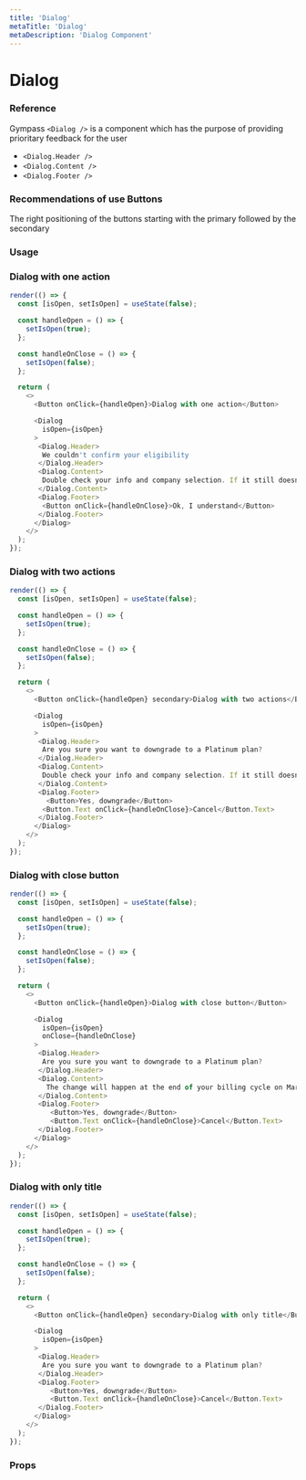```yaml
---
title: 'Dialog'
metaTitle: 'Dialog'
metaDescription: 'Dialog Component'
---
```


# Dialog

### Reference

Gympass `<Dialog />` is a component which has the purpose of providing prioritary feedback for the user

- `<Dialog.Header />`
- `<Dialog.Content />`
- `<Dialog.Footer />`

### Recommendations of use Buttons
The right positioning of the buttons starting with the primary followed by the secondary

### Usage

### Dialog with one action

```javascript state
render(() => {
  const [isOpen, setIsOpen] = useState(false);

  const handleOpen = () => {
    setIsOpen(true);
  };

  const handleOnClose = () => {
    setIsOpen(false);
  };

  return (
    <>
      <Button onClick={handleOpen}>Dialog with one action</Button>

      <Dialog
        isOpen={isOpen}
      >       
       <Dialog.Header>
        We couldn't confirm your eligibility
       </Dialog.Header>
       <Dialog.Content>
        Double check your info and company selection. If it still doesn’t work, contact your HR team.
       </Dialog.Content>
       <Dialog.Footer>
        <Button onClick={handleOnClose}>Ok, I understand</Button>
       </Dialog.Footer>
      </Dialog>
    </>
  );
});
```

### Dialog with two actions

```javascript state
render(() => {
  const [isOpen, setIsOpen] = useState(false);

  const handleOpen = () => {
    setIsOpen(true);
  };

  const handleOnClose = () => {
    setIsOpen(false);
  };

  return (
    <>
      <Button onClick={handleOpen} secondary>Dialog with two actions</Button>

      <Dialog
        isOpen={isOpen}
      >       
       <Dialog.Header>
        Are you sure you want to downgrade to a Platinum plan? 
       </Dialog.Header>
       <Dialog.Content>
        Double check your info and company selection. If it still doesn’t work, contact your HR team.
       </Dialog.Content>
       <Dialog.Footer>
         <Button>Yes, downgrade</Button>
        <Button.Text onClick={handleOnClose}>Cancel</Button.Text>
       </Dialog.Footer>
      </Dialog>
    </>
  );
});
```

### Dialog with close button

```javascript state
render(() => {
  const [isOpen, setIsOpen] = useState(false);

  const handleOpen = () => {
    setIsOpen(true);
  };

  const handleOnClose = () => {
    setIsOpen(false);
  };

  return (
    <>
      <Button onClick={handleOpen}>Dialog with close button</Button>

      <Dialog
        isOpen={isOpen}
        onClose={handleOnClose}
      >       
       <Dialog.Header>
        Are you sure you want to downgrade to a Platinum plan?
       </Dialog.Header>
       <Dialog.Content>
         The change will happen at the end of your billing cycle on March, 28. Until then, enjoy your Black plan - you’ve already paid for it.
       </Dialog.Content>
       <Dialog.Footer>
          <Button>Yes, downgrade</Button>
          <Button.Text onClick={handleOnClose}>Cancel</Button.Text>
       </Dialog.Footer>
      </Dialog>
    </>
  );
});
```

### Dialog with only title

```javascript state
render(() => {
  const [isOpen, setIsOpen] = useState(false);

  const handleOpen = () => {
    setIsOpen(true);
  };

  const handleOnClose = () => {
    setIsOpen(false);
  };

  return (
    <>
      <Button onClick={handleOpen} secondary>Dialog with only title</Button>

      <Dialog
        isOpen={isOpen}
      >       
       <Dialog.Header>
        Are you sure you want to downgrade to a Platinum plan?
       </Dialog.Header>
       <Dialog.Footer>
          <Button>Yes, downgrade</Button>
          <Button.Text onClick={handleOnClose}>Cancel</Button.Text>
       </Dialog.Footer>
      </Dialog>
    </>
  );
});
```

### Props

<PropsTable component="Dialog" platform="web" />
